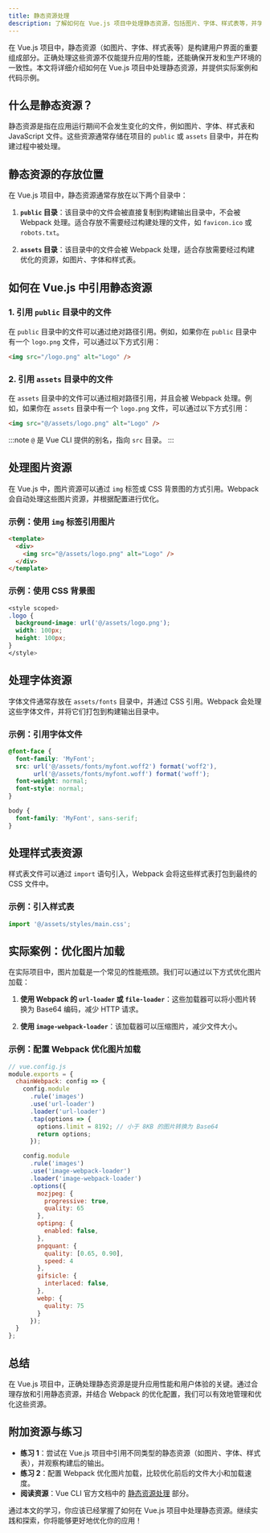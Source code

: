 ```yaml
---
title: 静态资源处理
description: 了解如何在 Vue.js 项目中处理静态资源，包括图片、字体、样式表等，并学习如何优化构建和部署流程。
---
```


在 Vue.js 项目中，静态资源（如图片、字体、样式表等）是构建用户界面的重要组成部分。正确处理这些资源不仅能提升应用的性能，还能确保开发和生产环境的一致性。本文将详细介绍如何在 Vue.js 项目中处理静态资源，并提供实际案例和代码示例。

## 什么是静态资源？

静态资源是指在应用运行期间不会发生变化的文件，例如图片、字体、样式表和 JavaScript 文件。这些资源通常存储在项目的 `public` 或 `assets` 目录中，并在构建过程中被处理。

## 静态资源的存放位置

在 Vue.js 项目中，静态资源通常存放在以下两个目录中：

1. **`public` 目录**：该目录中的文件会被直接复制到构建输出目录中，不会被 Webpack 处理。适合存放不需要经过构建处理的文件，如 `favicon.ico` 或 `robots.txt`。

2. **`assets` 目录**：该目录中的文件会被 Webpack 处理，适合存放需要经过构建优化的资源，如图片、字体和样式表。

## 如何在 Vue.js 中引用静态资源

### 1. 引用 `public` 目录中的文件

在 `public` 目录中的文件可以通过绝对路径引用。例如，如果你在 `public` 目录中有一个 `logo.png` 文件，可以通过以下方式引用：

```html
<img src="/logo.png" alt="Logo" />
```

### 2. 引用 `assets` 目录中的文件

在 `assets` 目录中的文件可以通过相对路径引用，并且会被 Webpack 处理。例如，如果你在 `assets` 目录中有一个 `logo.png` 文件，可以通过以下方式引用：

```html
<img src="@/assets/logo.png" alt="Logo" />
```

:::note
`@` 是 Vue CLI 提供的别名，指向 `src` 目录。
:::

## 处理图片资源

在 Vue.js 中，图片资源可以通过 `img` 标签或 CSS 背景图的方式引用。Webpack 会自动处理这些图片资源，并根据配置进行优化。

### 示例：使用 `img` 标签引用图片

```html
<template>
  <div>
    <img src="@/assets/logo.png" alt="Logo" />
  </div>
</template>
```

### 示例：使用 CSS 背景图

```css
<style scoped>
.logo {
  background-image: url('@/assets/logo.png');
  width: 100px;
  height: 100px;
}
</style>
```

## 处理字体资源

字体文件通常存放在 `assets/fonts` 目录中，并通过 CSS 引用。Webpack 会处理这些字体文件，并将它们打包到构建输出目录中。

### 示例：引用字体文件

```css
@font-face {
  font-family: 'MyFont';
  src: url('@/assets/fonts/myfont.woff2') format('woff2'),
       url('@/assets/fonts/myfont.woff') format('woff');
  font-weight: normal;
  font-style: normal;
}

body {
  font-family: 'MyFont', sans-serif;
}
```

## 处理样式表资源

样式表文件可以通过 `import` 语句引入，Webpack 会将这些样式表打包到最终的 CSS 文件中。

### 示例：引入样式表

```javascript
import '@/assets/styles/main.css';
```

## 实际案例：优化图片加载

在实际项目中，图片加载是一个常见的性能瓶颈。我们可以通过以下方式优化图片加载：

1. **使用 Webpack 的 `url-loader` 或 `file-loader`**：这些加载器可以将小图片转换为 Base64 编码，减少 HTTP 请求。

2. **使用 `image-webpack-loader`**：该加载器可以压缩图片，减少文件大小。

### 示例：配置 Webpack 优化图片加载

```javascript
// vue.config.js
module.exports = {
  chainWebpack: config => {
    config.module
      .rule('images')
      .use('url-loader')
      .loader('url-loader')
      .tap(options => {
        options.limit = 8192; // 小于 8KB 的图片转换为 Base64
        return options;
      });

    config.module
      .rule('images')
      .use('image-webpack-loader')
      .loader('image-webpack-loader')
      .options({
        mozjpeg: {
          progressive: true,
          quality: 65
        },
        optipng: {
          enabled: false,
        },
        pngquant: {
          quality: [0.65, 0.90],
          speed: 4
        },
        gifsicle: {
          interlaced: false,
        },
        webp: {
          quality: 75
        }
      });
  }
};
```

## 总结

在 Vue.js 项目中，正确处理静态资源是提升应用性能和用户体验的关键。通过合理存放和引用静态资源，并结合 Webpack 的优化配置，我们可以有效地管理和优化这些资源。

## 附加资源与练习

- **练习 1**：尝试在 Vue.js 项目中引用不同类型的静态资源（如图片、字体、样式表），并观察构建后的输出。
- **练习 2**：配置 Webpack 优化图片加载，比较优化前后的文件大小和加载速度。
- **阅读资源**：Vue CLI 官方文档中的 [静态资源处理](https://cli.vuejs.org/zh/guide/html-and-static-assets.html) 部分。

通过本文的学习，你应该已经掌握了如何在 Vue.js 项目中处理静态资源。继续实践和探索，你将能够更好地优化你的应用！